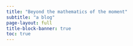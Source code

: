 ```yaml
---
title: "Beyond the mathematics of the moment"
subtitle: "a blog"
page-layout: full
title-block-banner: true
toc: true
---
```

